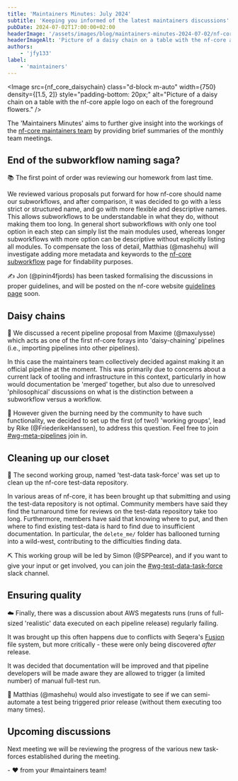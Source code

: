 ```yaml
---
title: 'Maintainers Minutes: July 2024'
subtitle: 'Keeping you informed of the latest maintainers discussions'
pubDate: 2024-07-02T17:00:00+02:00
headerImage: '/assets/images/blog/maintainers-minutes-2024-07-02/nf-core-daisychain.jpg'
headerImageAlt: 'Picture of a daisy chain on a table with the nf-core apple logo on each of the foreground flowers.'
authors:
    - 'jfy133'
label:
    - 'maintainers'
---
```



<Image
    src={nf_core_daisychain}
    class="d-block m-auto"
    width={750}
    density={[1.5, 2]}
    style="padding-bottom: 20px;"
    alt="Picture of a daisy chain on a table with the nf-core apple logo on each of the foreground flowers."
/>

The 'Maintainers Minutes' aims to further give insight into the workings of the [nf-core maintainers team](/governance#maintainers)
by providing brief summaries of the monthly team meetings.

## End of the subworkflow naming saga?

📚 The first point of order was reviewing our homework from last time.

We reviewed various proposals put forward for how nf-core should name our subworkflows, and after comparison, it was decided to go with a less strict or structured name, and go with more flexible and descriptive names.
This allows subworkflows to be understandable in what they do, without making them too long.
In general short subworkflows with only one tool option in each step can simply list the main modules used, whereas longer subworkflows with more option can be descriptive without explicitly listing all modules.
To compensate the loss of detail, Matthias (@mashehu) will investigate adding more metadata and keywords to the [nf-core subworkflow](https://nf-co.re/subworkflows) page for findability purposes.

✍ Jon (@pinin4fjords) has been tasked formalising the discussions in proper guidelines, and will be posted on the nf-core website [guidelines page](https://nf-co.re/docs/guidelines/components/subworkflows) soon.

## Daisy chains

🌻 We discussed a recent pipeline proposal from Maxime (@maxulysse) which acts as one of the first nf-core forays into 'daisy-chaining' pipelines (i.e., importing pipelines into other pipelines).

In this case the maintainers team collectively decided against making it an official pipeline at the moment.
This was primarily due to concerns about a current lack of tooling and infrastructure in this context, particularly in how would documentation be 'merged' together, but also due to unresolved 'philosophical' discussions on what is the distinction between a subworkflow versus a workflow.

🤔 However given the burning need by the community to have such functionality, we decided to set up the first (of two!) 'working groups', lead by Rike (@FriederikeHanssen), to address this question. Feel free to join [#wg-meta-pipelines](https://nfcore.slack.com/archives/C07B5FK9GKA) join in.

## Cleaning up our closet

🧹 The second working group, named 'test-data task-force' was set up to clean up the nf-core test-data repository.

In various areas of nf-core, it has been brought up that submitting and using the test-data repository is not optimal.
Community members have said they find the turnaround time for reviews on the test-data repository take too long.
Furthermore, members have said that knowing where to put, and then where to find existing test-data is hard to find due to insufficient documentation.
In particular, the `delete_me/` folder has ballooned turning into a wild-west, contributing to the difficulties finding data.

⛏ This working group will be led by Simon (@SPPearce), and if you want to give your input or get involved, you can join the [#wg-test-data-task-force](https://nfcore.slack.com/archives/C07B5FK9GKA) slack channel.

## Ensuring quality

☁️ Finally, there was a discussion about AWS megatests runs (runs of full-sized 'realistic' data executed on each pipeline release) regularly failing.

It was brought up this often happens due to conflicts with Seqera's [Fusion](https://seqera.io/fusion/) file system, but more critically - these were only being discovered _after_ release.

It was decided that documentation will be improved and that pipeline developers will be made aware they are allowed to trigger (a limited number) of manual full-test run.

🤖 Matthias (@mashehu) would also investigate to see if we can semi-automate a test being triggered prior release (without them executing too many times).

## Upcoming discussions

Next meeting we will be reviewing the progress of the various new task-forces established during the meeting.

\- :heart: from your #maintainers team!
